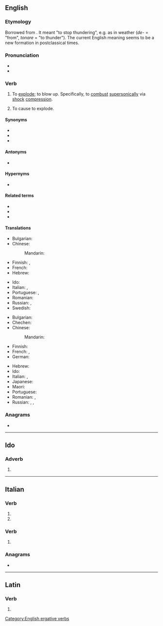 ==English==

===Etymology===
Borrowed from {{bor|en|la|detono|detonō, detonātus}}. It meant "to stop thundering", e.g. as in weather (''de-'' = "from", ''tonare'' = "to thunder"). The current English meaning seems to be a new formation in postclassical times.

===Pronunciation===
* {{IPA|en|/ˈdɛtəneɪt/}}
* {{audio|en|LL-Q1860 (eng)-Vealhurl-detonate.wav|Audio (Southern England)}}

===Verb===
{{en-verb}}

# {{lb|en|intransitive}} To [[explode]]; to blow up. Specifically, to [[combust]] [[supersonic]]ally via [[shock]] [[compression]].
# {{lb|en|transitive}} To cause to explode.
#: {{ux|en|The engineers '''detonated''' the dynamite and watched the old building collapse.}}

====Synonyms====
* {{l|en|blast}}
* {{l|en|discharge}}
* {{l|en|fulminate}}

====Antonyms====
* {{sense|with respect to speed of prorogation}} {{l|en|deflagrate}}

====Hypernyms====
* {{l|en|combust}}

====Related terms====
* {{l|en|detonatable}}
* {{l|en|detonation}}
* {{l|en|detonator}}

====Translations====
{{trans-top|to explode}}
* Bulgarian: {{t+|bg|избухвам}}
* Chinese:
*: Mandarin: {{t+|cmn|爆炸|tr=bàozhà|sc=Hani}}
* Finnish: {{t+|fi|räjähtää}}, {{t+|fi|pamahtaa}}
* French: {{t+|fr|détonner}}
* Hebrew: {{t|he|התפוצץ|tr=hitpotséts}}
{{trans-mid}}
* Ido: {{t+|io|detonar}}
* Italian: {{t+|it|detonare}}, {{t+|it|esplodere}}
* Portuguese: {{t+|pt|detonar}}, {{t+|pt|explodir}}
* Romanian: {{t+|ro|exploda}}
* Russian: {{t+|ru|взрыва́ться|impf}}, {{t+|ru|взорва́ться|pf}}
* Swedish: {{t+|sv|detonera}}
{{trans-bottom}}

{{trans-top|to cause to explode}}
* Bulgarian: {{t+|bg|възпламенявам}}
* Chechen: {{t-needed|ce}}
* Chinese:
*: Mandarin: {{t+|cmn|引爆|tr=yǐnbào|sc=Hani}}
* Finnish: {{t+|fi|räjäyttää}}
* French: {{t+|fr|détoner}}, {{t+|fr|détonner}}
* German: {{t+|de|detonieren}}
{{trans-mid}}
* Hebrew: {{t|he|פוצץ|tr=potséts}}
* Ido: {{t+|io|detonar}}
* Italian: {{t|it|[[far]] [[detonare]]}}, {{t|it|[[far]] [[esplodere]]}}
* Japanese: {{t+|ja|爆発|tr=ばくはつさせる, bakuhatsu saseru|alt=爆発させる|sc=Jpan}}
* Maori: {{t|mi|whakapakū}}
* Portuguese: {{t+|pt|detonar}}
* Romanian: {{t+|ro|detona}}, {{t|ro|a face să explodeze}}
* Russian: {{t+|ru|взрыва́ть|impf}}, {{t+|ru|взорва́ть|pf}}, {{t+|ru|детони́ровать|impf}}
{{trans-bottom}}

===Anagrams===
* {{anagrams|en|a=adeenott|denotate}}

[[Category:English ergative verbs]]

----

==Ido==

===Adverb===
{{io-part|adv}}

# {{io-form of|deton}}

----

==Italian==

===Verb===
{{head|it|verb form}}

# {{inflection of|it|detonare||2|p|pres|indc}}
# {{inflection of|it|detonare||2|p|impr}}

===Verb===
{{head|it|past participle form|g=f-p}}

# {{feminine plural of|it|detonato}}

===Anagrams===
* {{l|it|denotate}}

----

==Latin==

===Verb===
{{la-verb-form|dētonāte}}

# {{inflection of|la|dētonō||2|p|pres|actv|impr}}